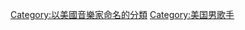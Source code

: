 {{Cat main|特拉维斯·斯科特}}
[[Category:以美國音樂家命名的分類|Category:以美國音樂家命名的分類]]
[[Category:美国男歌手|Category:美国男歌手]]